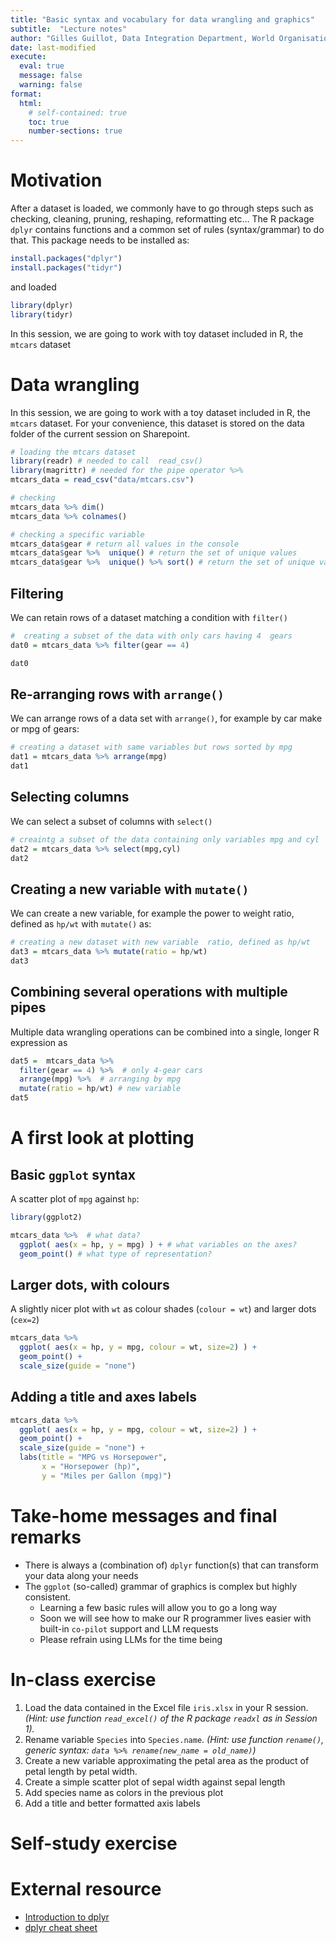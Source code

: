 ```yaml
---
title: "Basic syntax and vocabulary for data wrangling and graphics"
subtitle:  "Lecture notes"
author: "Gilles Guillot, Data Integration Department, World Organisation for Animal Health"
date: last-modified
execute: 
  eval: true
  message: false
  warning: false
format:
  html:
    # self-contained: true
    toc: true
    number-sections: true
---
```


# Motivation

After a dataset is loaded, we commonly have to go through steps such as checking, cleaning, pruning, reshaping, reformatting etc... The R package `dplyr` contains functions and a common set of rules (syntax/grammar) to do that. This package needs to be installed as:

```r
install.packages("dplyr")
install.packages("tidyr")
```

and loaded

```r
library(dplyr)
library(tidyr)
```

In this session, we are going to work with toy dataset included in R, the `mtcars` dataset

# Data wrangling

In this session, we are going to work with a toy dataset included in R, the `mtcars` dataset. For your convenience, this dataset is stored on the data folder of the current session on Sharepoint.

```r
# loading the mtcars dataset
library(readr) # needed to call  read_csv()
library(magrittr) # needed for the pipe operator %>% 
mtcars_data = read_csv("data/mtcars.csv")

# checking
mtcars_data %>% dim()
mtcars_data %>% colnames()

# checking a specific variable
mtcars_data$gear # return all values in the console
mtcars_data$gear %>%  unique() # return the set of unique values
mtcars_data$gear %>%  unique() %>% sort() # return the set of unique values and sort them 


```

## Filtering

We can retain rows of a dataset matching a condition with `filter()`

```r
#  creating a subset of the data with only cars having 4  gears
dat0 = mtcars_data %>% filter(gear == 4) 

dat0
```

## Re-arranging rows with `arrange()`

We can arrange rows of a data set with `arrange()`, for example by car make or mpg of gears:

```r
# creating a dataset with same variables but rows sorted by mpg
dat1 = mtcars_data %>% arrange(mpg)
dat1
```

## Selecting columns

We can select a subset of columns with `select()`

```r
# creaintg a subset of the data containing only variables mpg and cyl
dat2 = mtcars_data %>% select(mpg,cyl)
dat2
```

## Creating a new variable with `mutate()`

We can create a new variable, for example the power to weight ratio, defined as `hp/wt` with `mutate()` as:

```r
# creating a new dataset with new variable  ratio, defined as hp/wt
dat3 = mtcars_data %>% mutate(ratio = hp/wt)
dat3
```

## Combining several operations with multiple pipes

Multiple data wrangling operations can be combined into a single, longer R expression as

```r
dat5 =  mtcars_data %>% 
  filter(gear == 4) %>%  # only 4-gear cars
  arrange(mpg) %>%  # arranging by mpg
  mutate(ratio = hp/wt) # new variable
dat5
```

# A first look at plotting

## Basic `ggplot` syntax

A scatter plot of `mpg` against `hp`:

```r
library(ggplot2)

mtcars_data %>%  # what data?
  ggplot( aes(x = hp, y = mpg) ) + # what variables on the axes?
  geom_point() # what type of representation?
```

## Larger dots, with colours

A slightly nicer plot with `wt` as colour shades (`colour = wt`) and larger dots (`cex=2`)

```r
mtcars_data %>% 
  ggplot( aes(x = hp, y = mpg, colour = wt, size=2) ) +
  geom_point() + 
  scale_size(guide = "none")
```

## Adding a title and axes labels

```r
mtcars_data %>% 
  ggplot( aes(x = hp, y = mpg, colour = wt, size=2) ) +
  geom_point() +
  scale_size(guide = "none") + 
  labs(title = "MPG vs Horsepower",
       x = "Horsepower (hp)",
       y = "Miles per Gallon (mpg)") 
```

# Take-home messages and final remarks

-   There is always a (combination of) `dplyr` function(s) that can transform your data along your needs
-   The `ggplot` (so-called) grammar of graphics is complex but highly consistent.
    -   Learning a few basic rules will allow you to go a long way
    -   Soon we will see how to make our R programmer lives easier with built-in `co-pilot` support and LLM requests
    -   Please refrain using LLMs for the time being

# In-class exercise

1.  Load the data contained in the Excel file `iris.xlsx` in your R session. *(Hint: use function `read_excel()` of the R package `readxl` as in Session 1).*
2.  Rename variable `Species` into `Species.name`. *(Hint: use function `rename()`, generic syntax: `data %>% rename(new_name = old_name)`)*
3.  Create a new variable approximating the petal area as the product of petal length by petal width.
4.  Create a simple scatter plot of sepal width against sepal length
5.  Add species name as colors in the previous plot
6.  Add a title and better formatted axis labels

# Self-study exercise

# External resource

-   [Introduction to dplyr](https://cloud.r-project.org/web/packages/dplyr/vignettes/dplyr.html) <!-- - [dplyr overview](https://dplyr.tidyverse.org/) -->
-   [dplyr cheat sheet](https://github.com/rstudio/cheatsheets/blob/main/data-transformation.pdf)
